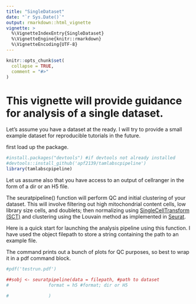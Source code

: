 ```yaml
---
title: "SingleDataset"
date: "`r Sys.Date()`"
output: rmarkdown::html_vignette
vignette: >
  %\VignetteIndexEntry{SingleDataset}
  %\VignetteEngine{knitr::rmarkdown}
  %\VignetteEncoding{UTF-8}
---
```


```r
knitr::opts_chunk$set(
  collapse = TRUE,
  comment = "#>"
)
```

# This vignette will provide guidance for analysis of a single dataset.

Let's assume you have a dataset at the ready. I will try to provide a small example dataset for reproducible tutorials in the future.

first load up the package. 

```r
#install.packages("devtools") #if devtools not already installed
#devtools::install_github('apf2139/tamlabscpipeline')
library(tamlabscpipeline)
```


Let us assume also that you have access to an output of cellranger in the form of a dir or an H5 file. 

The seuratpipeline() function will perform QC and initial clustering of your dataset. This will involve filtering out high mitochondrial content cells, low library size cells, and doublets; then normalizing using [SingleCellTransform (SCT)](https://genomebiology.biomedcentral.com/articles/10.1186/s13059-019-1874-1) and clustering using the Louvain method as implemented in [Seurat](https://satijalab.org/seurat/).

Here is a quick start for launching the analysis pipeline using this function. I have used the object filepath to store a string containing the path to an example file.

The command prints out a bunch of plots for QC purposes, so best to wrap it in a pdf command block.


```r
#pdf('testrun.pdf')

##sobj <- seuratpipeline(data = filepath, #path to dataset
#               format = h5 #format; dir or H5
               
#               )

```
